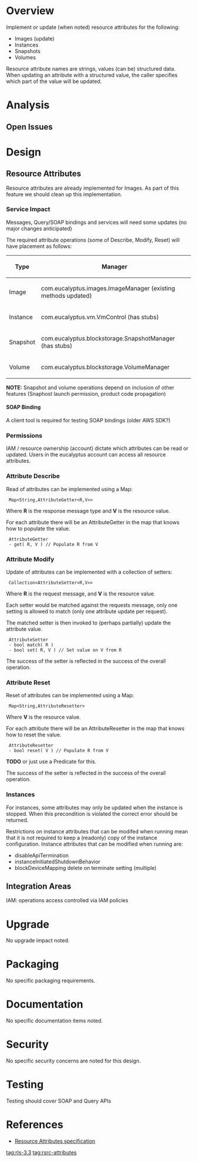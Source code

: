 = Overview =
Implement or update (when noted) resource attributes for the following:

* Images (update)
* Instances 
* Snapshots
* Volumes

Resource attribute names are strings, values (can be) structured data. When updating an attribute with a structured value, the caller specifies which part of the value will be updated.

= Analysis =
== Open Issues ==


= Design =
== Resource Attributes ==
Resource attributes are already implemented for Images. As part of this feature we should clean up this implementation.

=== Service Impact ===
Messages, Query/SOAP bindings and services will need some updates (no major changes anticipated)

The required attribute operations (some of Describe, Modify, Reset) will have placement as follows:

{|
! Type !! Manager 
|-
| Image || com.eucalyptus.images.ImageManager (existing methods updated)
|-
| Instance || com.eucalyptus.vm.VmControl (has stubs)
|-
| Snapshot || com.eucalyptus.blockstorage.SnapshotManager (has stubs)
|-
| Volume || com.eucalyptus.blockstorage.VolumeManager
|}

'''NOTE:''' Snapshot and volume operations depend on inclusion of other features (Snaphost launch permission, product code propagation)

==== SOAP Binding ====
A client tool is required for testing SOAP bindings (older AWS SDK?)

=== Permissions ===
IAM / resource ownership (account) dictate which attributes can be read or updated. Users in the eucalyptus account can access all resource attributes.

=== Attribute Describe ===
Read of attributes can be implemented using a Map:

  Map<String,AttributeGetter<R,V>>

Where '''R''' is the response message type and '''V''' is the resource value.

For each attribute there will be an AttributeGetter in the map that knows how to populate the value.

  AttributeGetter
  - get( R, V ) // Populate R from V

=== Attribute Modify ===
Update of attributes can be implemented with a collection of setters:

  Collection<AttributeSetter<R,V>>

Where '''R''' is the request message, and '''V''' is the resource value.

Each setter would be matched against the requests message, only one setting is allowed to match (only one attribute update per request).

The matched setter is then invoked to (perhaps partially) update the attribute value.

  AttributeSetter
  - bool match( R )
  - bool set( R, V ) // Set value on V from R

The success of the setter is reflected in the success of the overall operation.

=== Attribute Reset ===
Reset of attributes can be implemented using a Map:

  Map<String,AttributeResetter<V>>

Where '''V''' is the resource value.

For each attribute there will be an AttributeResetter in the map that knows how to reset the value.

  AttributeResetter
  - bool reset( V ) // Populate R from V

'''TODO''' or just use a Predicate for this.

The success of the setter is reflected in the success of the overall operation.

=== Instances ===
For instances, some attributes may only be updated when the instance is stopped. When this precondition is violated the correct error should be returned.

Restrictions on instance attributes that can be modifed when running mean that it is not required to keep a (readonly) copy of the instance configuration. Instance attributes that can be modified when running are:

* disableApiTermination
* instanceInitiatedShutdownBehavior
* blockDeviceMapping delete on terminate setting (multiple)

== Integration Areas ==
IAM: operations access controlled via IAM policies

= Upgrade =
No upgrade impact noted.

= Packaging =
No specific packaging requirements.

= Documentation =
No specific documentation items noted.

= Security =
No specific security concerns are noted for this design.

= Testing =
Testing should cover SOAP and Query APIs

= References =
* [[features/rsrc-attributes/3.3/spec | Resource Attributes specification]]

[[tag:rls-3.3]]
[[tag:rsrc-attributes]]
